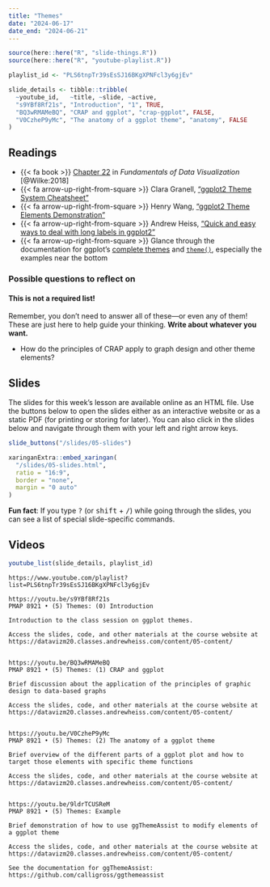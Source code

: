 ```yaml
---
title: "Themes"
date: "2024-06-17"
date_end: "2024-06-21"
---
```


```r
source(here::here("R", "slide-things.R"))
source(here::here("R", "youtube-playlist.R"))

playlist_id <- "PLS6tnpTr39sEsSJ16BKgXPNFcl3y6gjEv"

slide_details <- tibble::tribble(
  ~youtube_id,   ~title, ~slide, ~active,
  "s9YBf8Rf21s", "Introduction", "1", TRUE,
  "BQ3wRMAMeBQ", "CRAP and ggplot", "crap-ggplot", FALSE,
  "V0CzheP9yMc", "The anatomy of a ggplot theme", "anatomy", FALSE
)
```

## Readings

- {{< fa book >}} [Chapter 22](https://clauswilke.com/dataviz/figure-titles-captions.html) in *Fundamentals of Data Visualization* [@Wilke:2018]
- {{< fa arrow-up-right-from-square >}} Clara Granell, ["ggplot2 Theme System Cheatsheet"](https://github.com/claragranell/ggplot2/blob/main/ggplot_theme_system_cheatsheet.pdf)
- {{< fa arrow-up-right-from-square >}} Henry Wang, ["ggplot2 Theme Elements Demonstration"](https://henrywang.nl/ggplot2-theme-elements-demonstration/)
- {{< fa arrow-up-right-from-square >}} Andrew Heiss, ["Quick and easy ways to deal with long labels in ggplot2"](https://www.andrewheiss.com/blog/2022/06/23/long-labels-ggplot/)
- {{< fa arrow-up-right-from-square >}} Glance through the documentation for ggplot's [complete themes](https://ggplot2.tidyverse.org/reference/ggtheme.html) and [`theme()`](https://ggplot2.tidyverse.org/reference/theme.html), especially the examples near the bottom

### Possible questions to reflect on

::: {.callout-warning}
#### This is not a required list!

Remember, you don't need to answer all of these—or even any of them! These are just here to help guide your thinking. **Write about whatever you want.**
:::

- How do the principles of CRAP apply to graph design and other theme elements?


## Slides

The slides for this week's lesson are available online as an HTML file. Use the buttons below to open the slides either as an interactive website or as a static PDF (for printing or storing for later). You can also click in the slides below and navigate through them with your left and right arrow keys.

```r
slide_buttons("/slides/05-slides")

xaringanExtra::embed_xaringan(
  "/slides/05-slides.html",
  ratio = "16:9",
  border = "none",
  margin = "0 auto"
)
```

:::{.callout-tip}
**Fun fact**: If you type <kbd>?</kbd> (or <kbd>shift</kbd> + <kbd>/</kbd>) while going through the slides, you can see a list of special slide-specific commands.
:::


## Videos

```r
youtube_list(slide_details, playlist_id)
```


```cat
https://www.youtube.com/playlist?list=PLS6tnpTr39sEsSJ16BKgXPNFcl3y6gjEv

https://youtu.be/s9YBf8Rf21s
PMAP 8921 • (5) Themes: (0) Introduction

Introduction to the class session on ggplot themes.

Access the slides, code, and other materials at the course website at https://datavizm20.classes.andrewheiss.com/content/05-content/


https://youtu.be/BQ3wRMAMeBQ
PMAP 8921 • (5) Themes: (1) CRAP and ggplot

Brief discussion about the application of the principles of graphic design to data-based graphs

Access the slides, code, and other materials at the course website at https://datavizm20.classes.andrewheiss.com/content/05-content/


https://youtu.be/V0CzheP9yMc
PMAP 8921 • (5) Themes: (2) The anatomy of a ggplot theme

Brief overview of the different parts of a ggplot plot and how to target those elements with specific theme functions

Access the slides, code, and other materials at the course website at https://datavizm20.classes.andrewheiss.com/content/05-content/


https://youtu.be/9ldrTCUSReM
PMAP 8921 • (5) Themes: Example

Brief demonstration of how to use ggThemeAssist to modify elements of a ggplot theme

Access the slides, code, and other materials at the course website at https://datavizm20.classes.andrewheiss.com/content/05-content/
  
See the documentation for ggThemeAssist: https://github.com/calligross/ggthemeassist
```
